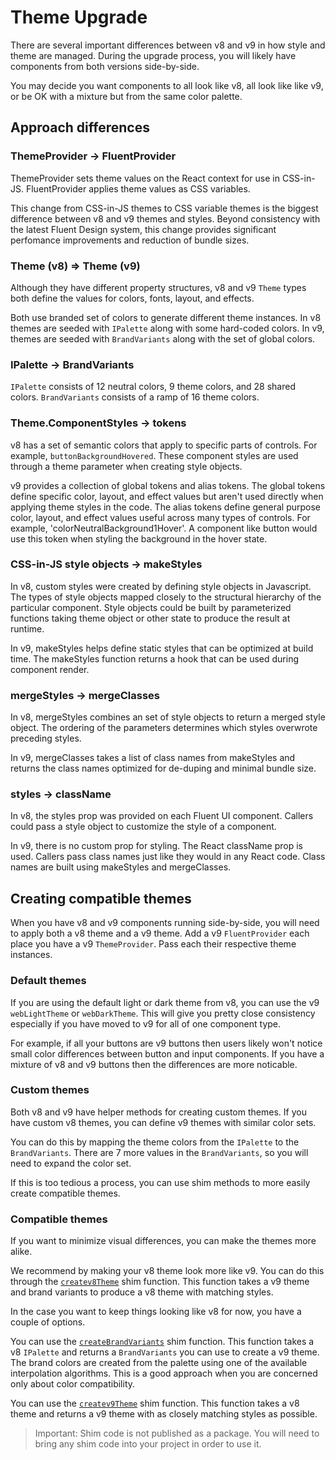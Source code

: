 
<Meta title="Concepts/Upgrading/from v8/Components/Theme Upgrade" />

# Theme Upgrade

There are several important differences between v8 and v9 in how style and theme are managed.
During the upgrade process, you will likely have components from both versions side-by-side.

You may decide you want components to all look like v8, all look like like v9, or be OK with a mixture but from the same color palette.

## Approach differences

### ThemeProvider -> FluentProvider

ThemeProvider sets theme values on the React context for use in CSS-in-JS.
FluentProvider applies theme values as CSS variables.

This change from CSS-in-JS themes to CSS variable themes is the biggest difference between v8 and v9 themes and styles.
Beyond consistency with the latest Fluent Design system, this change provides significant perfomance improvements and reduction of bundle sizes.

### Theme (v8) => Theme (v9)

Although they have different property structures, v8 and v9 `Theme` types both define the values for colors, fonts, layout, and effects.

Both use branded set of colors to generate different theme instances.
In v8 themes are seeded with `IPalette` along with some hard-coded colors.
In v9, themes are seeded with `BrandVariants` along with the set of global colors.

### IPalette -> BrandVariants

`IPalette` consists of 12 neutral colors, 9 theme colors, and 28 shared colors.
`BrandVariants` consists of a ramp of 16 theme colors.

### Theme.ComponentStyles -> tokens

v8 has a set of semantic colors that apply to specific parts of controls.
For example, `buttonBackgroundHovered`.
These component styles are used through a theme parameter when creating style objects.

v9 provides a collection of global tokens and alias tokens.
The global tokens define specific color, layout, and effect values but aren't used directly when applying theme styles in the code.
The alias tokens define general purpose color, layout, and effect values useful across many types of controls.
For example, 'colorNeutralBackground1Hover'.
A component like button would use this token when styling the background in the hover state.

### CSS-in-JS style objects -> makeStyles

In v8, custom styles were created by defining style objects in Javascript.
The types of style objects mapped closely to the structural hierarchy of the particular component.
Style objects could be built by parameterized functions taking theme object or other state to produce the result at runtime.

In v9, makeStyles helps define static styles that can be optimized at build time.
The makeStyles function returns a hook that can be used during component render.

### mergeStyles -> mergeClasses

In v8, mergeStyles combines an set of style objects to return a merged style object.
The ordering of the parameters determines which styles overwrote preceding styles.

In v9, mergeClasses takes a list of class names from makeStyles and returns the class names optimized for de-duping and minimal bundle size.

### styles -> className

In v8, the styles prop was provided on each Fluent UI component.
Callers could pass a style object to customize the style of a component.

In v9, there is no custom prop for styling. The React className prop is used.
Callers pass class names just like they would in any React code.
Class names are built using makeStyles and mergeClasses.

## Creating compatible themes

When you have v8 and v9 components running side-by-side, you will need to apply both a v8 theme and a v9 theme.
Add a v9 `FluentProvider` each place you have a v9 `ThemeProvider`.
Pass each their respective theme instances.

### Default themes

If you are using the default light or dark theme from v8, you can use the v9 `webLightTheme` or `webDarkTheme`.
This will give you pretty close consistency especially if you have moved to v9 for all of one component type.

For example, if all your buttons are v9 buttons then users likely won't notice small color differences between button and input components.
If you have a mixture of v8 and v9 buttons then the differences are more noticable.

### Custom themes

Both v8 and v9 have helper methods for creating custom themes.
If you have custom v8 themes, you can define v9 themes with similar color sets.

You can do this by mapping the theme colors from the `IPalette` to the `BrandVariants`.
There are 7 more values in the `BrandVariants`, so you will need to expand the color set.

If this is too tedious a process, you can use shim methods to more easily create compatible themes.

### Compatible themes

If you want to minimize visual differences, you can make the themes more alike.

We recommend by making your v8 theme look more like v9.
You can do this through the [`createv8Theme`](https://github.com/microsoft/fluentui/blob/master/apps/public-docsite-v9/src/shims/ThemeShim/v8ThemeShim.ts) shim function.
This function takes a v9 theme and brand variants to produce a v8 theme with matching styles.

In the case you want to keep things looking like v8 for now, you have a couple of options.

You can use the [`createBrandVariants`](https://github.com/microsoft/fluentui/blob/master/apps/public-docsite-v9/src/shims/ThemeShim/v9BrandVariantsShim.ts) shim function.
This function takes a v8 `IPalette` and returns a `BrandVariants` you can use to create a v9 theme.
The brand colors are created from the palette using one of the available interpolation algorithms.
This is a good approach when you are concerned only about color compatibility.

You can use the [`createv9Theme`](https://github.com/microsoft/fluentui/blob/master/apps/public-docsite-v9/src/shims/ThemeShim/v9ThemeShim.ts) shim function.
This function takes a v8 theme and returns a v9 theme with as closely matching styles as possible.

> Important: Shim code is not published as a package.
> You will need to bring any shim code into your project in order to use it.
